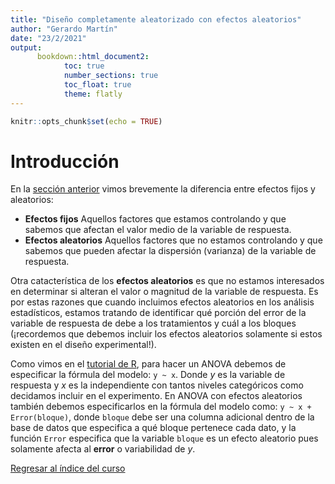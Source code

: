 ```yaml
---
title: "Diseño completamente aleatorizado con efectos aleatorios"
author: "Gerardo Martín"
date: "23/2/2021"
output: 
      bookdown::html_document2:
            toc: true 
            number_sections: true
            toc_float: true
            theme: flatly
---
```


```r
knitr::opts_chunk$set(echo = TRUE)
```

# Introducción

En la [sección anterior](../Unidad 2-ANOVA I/Diseño-aleat-fijos.html) vimos brevemente la diferencia entre efectos fijos y aleatorios:

- **Efectos fijos** Aquellos factores que estamos controlando y que sabemos que afectan el valor medio de la variable de respuesta.
- **Efectos aleatorios** Aquellos factores que no estamos controlando y que sabemos que pueden afectar la dispersión (varianza) de la variable de respuesta.

Otra catacterística de los **efectos aleatorios** es que no estamos interesados en determinar si alteran el valor o magnitud de la variable de respuesta. Es por estas razones que cuando incluimos efectos aleatorios en los análisis estadísticos, estamos tratando de identificar qué porción del error de la variable de respuesta de debe a los tratamientos y cuál a los bloques (¡recordemos que debemos incluir los efectos aleatorios solamente si estos existen en el diseño experimental!).

Como vimos en el [tutorial de R](../Unidad 2-ANOVA 1/Tutorial-R.html), para hacer un ANOVA debemos de especificar la fórmula del modelo: `y ~ x`. Donde $y$ es la variable de respuesta y $x$ es la independiente con tantos niveles categóricos como decidamos incluir en el experimento. En ANOVA con efectos aleatorios también debemos especificarlos en la fórmula del modelo como: `y ~ x + Error(bloque)`, donde `bloque` debe ser una columna adicional dentro de la base de datos que especifica a qué bloque pertenece cada dato, y la función `Error` especifica que la variable `bloque` es un efecto aleatorio pues solamente afecta al **error** o variabilidad de $y$.

[Regresar al índice del curso](../index.html)